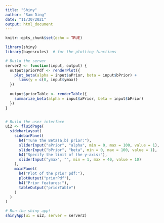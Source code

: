 ```yaml
---
title: "Shiny"
author: "Sam Ding"
date: "11/30/2021"
output: html_document
---
```


```r
knitr::opts_chunk$set(echo = TRUE)
```

```r
library(shiny)
library(bayesrules)  # for the plotting functions
```

```r
# Build the server
server2 <- function(input, output) {
  output$priorPdf <- renderPlot({
    plot_beta(alpha = input$aPrior, beta = input$bPrior) + 
      lims(y = c(0, input$ymax))
  })
  
  output$priorTable <- renderTable({
    summarize_beta(alpha = input$aPrior, beta = input$bPrior)
  })
}


# Build the user interface
ui2 <- fluidPage(
  sidebarLayout(
    sidebarPanel(
      h4("Tune the Beta(a,b) prior:"), 
      sliderInput("aPrior", "alpha", min = 0, max = 100, value = 1),
      sliderInput("bPrior", "beta", min = 0, max = 100, value = 1),
      h4("Specify the limit of the y-axis:"), 
      sliderInput("ymax", "", min = 1, max = 40, value = 10)
    ),
    mainPanel(
      h4("Plot of the prior pdf:"), 
      plotOutput("priorPdf"),
      h4("Prior features:"), 
      tableOutput("priorTable")
    )
  )
)

# Run the shiny app!
shinyApp(ui = ui2, server = server2)
```

